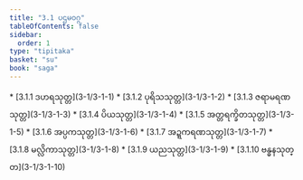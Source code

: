 ```yaml
---
title: "3.1 ပဌမဝဂ္ဂ"
tableOfContents: false
sidebar:
  order: 1
type: "tipitaka"
basket: "su"
book: "saga"
---
```



<DynamicBreadcrumb />



<TableOfContents book="saga" section="3.1">
* [3.1.1 ဒဟရသုတ္တ](3-1/3-1-1)
* [3.1.2 ပုရိသသုတ္တ](3-1/3-1-2)
* [3.1.3 ဇရာမရဏသုတ္တ](3-1/3-1-3)
* [3.1.4 ပိယသုတ္တ](3-1/3-1-4)
* [3.1.5 အတ္တရက္ခိတသုတ္တ](3-1/3-1-5)
* [3.1.6 အပ္ပကသုတ္တ](3-1/3-1-6)
* [3.1.7 အဍ္ဍကရဏသုတ္တ](3-1/3-1-7)
* [3.1.8 မလ္လိကာသုတ္တ](3-1/3-1-8)
* [3.1.9 ယညသုတ္တ](3-1/3-1-9)
* [3.1.10 ဗန္ဓနသုတ္တ](3-1/3-1-10)
</TableOfContents>